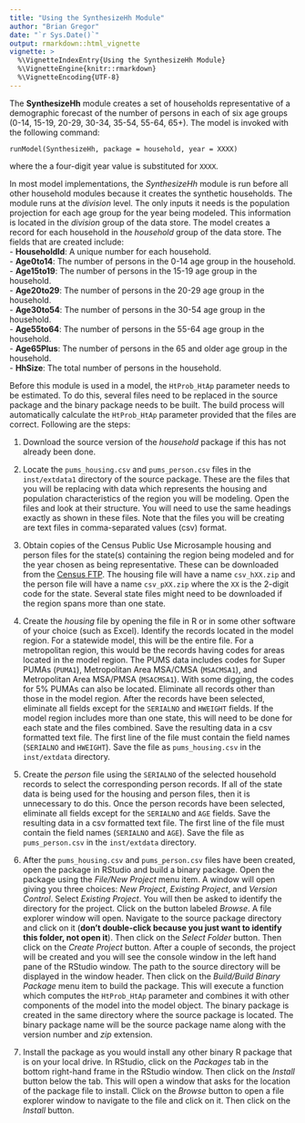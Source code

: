 ```yaml
---
title: "Using the SynthesizeHh Module"
author: "Brian Gregor"
date: "`r Sys.Date()`"
output: rmarkdown::html_vignette
vignette: >
  %\VignetteIndexEntry{Using the SynthesizeHh Module}
  %\VignetteEngine{knitr::rmarkdown}
  %\VignetteEncoding{UTF-8}
---
```


The **SynthesizeHh** module creates a set of households representative of a demographic forecast of the number of persons in each of six age groups (0-14, 15-19, 20-29, 30-34, 35-54, 55-64, 65+). The model is invoked with the following command:
```
runModel(SynthesizeHh, package = household, year = XXXX)
```
where the a four-digit year value is substituted for `XXXX`.

In most model implementations, the *SynthesizeHh* module is run before all other household modules because it creates the synthetic households. The module runs at the *division* level. The only inputs it needs is the population projection for each age group for the year being modeled. This information is located in the *division* group of the data store. The model creates a record for each household in the *household* group of the data store. The fields that are created include:  
- **HouseholdId**: A unique number for each household.  
- **Age0to14**: The number of persons in the 0-14 age group in the household.  
- **Age15to19**: The number of persons in the 15-19 age group in the household.  
- **Age20to29**: The number of persons in the 20-29 age group in the household.  
- **Age30to54**: The number of persons in the 30-54 age group in the household.  
- **Age55to64**: The number of persons in the 55-64 age group in the household.  
- **Age65Plus**: The number of persons in the 65 and older age group in the household.  
- **HhSize**: The total number of persons in the household.  

Before this module is used in a model, the `HtProb_HtAp` parameter needs to be estimated. To do this, several files need to be replaced in the source package and the binary package needs to be built. The build process will automatically calculate the `HtProb_HtAp` parameter provided that the files are correct. Following are the steps:  

1. Download the source version of the *household* package if this has not already been done.  

1. Locate the `pums_housing.csv` and `pums_person.csv` files in the `inst/extdata1` directory of the source package. These are the files that you will be replacing with data which represents the housing and population characteristics of the region you will be modeling. Open the files and look at their structure. You will need to use the same headings exactly as shown in these files. Note that the files you will be creating are text files in comma-separated values (csv) format.  

1. Obtain copies of the Census Public Use Microsample housing and person files for the state(s) containing the region being modeled and for the year chosen as being representative. These can be downloaded from the [Census FTP](http://www.census.gov/programs-surveys/acs/data/data-via-ftp.html). The housing file will have a name `csv_hXX.zip` and the person file will have a name `csv_pXX.zip` where the `XX` is the 2-digit code for the state. Several state files might need to be downloaded if the region spans more than one state.    

1. Create the *housing* file by opening the file in R or in some other software of your choice (such as Excel). Identify the records located in the model region. For a statewide model, this will be the entire file. For a metropolitan region, this would be the records having codes for areas located in the model region. The PUMS data includes codes for Super PUMAs (`PUMA1`), Metropolitan Area MSA/CMSA (`MSACMSA1`), and Metropolitan Area MSA/PMSA (`MSACMSA1`). With some digging, the codes for 5% PUMAs can also be located. Eliminate all records other than those in the model region. After the records have been selected, eliminate all fields except for the `SERIALNO` and `HWEIGHT` fields. If the model region includes more than one state, this will need to be done for each state and the files combined. Save the resulting data in a csv formatted text file. The first line of the file must contain the field names (`SERIALNO` and `HWEIGHT`). Save the file as `pums_housing.csv` in the `inst/extdata` directory.  

1. Create the *person* file using the `SERIALNO` of the selected household records to select the corresponding person records. If all of the state data is being used for the housing and person files, then it is unnecessary to do this. Once the person records have been selected, eliminate all fields except for the `SERIALNO` and `AGE` fields. Save the resulting data in a csv formatted text file. The first line of the file must contain the field names (`SERIALNO` and `AGE`). Save the file as `pums_person.csv` in the `inst/extdata` directory.

1. After the `pums_housing.csv` and `pums_person.csv` files have been created, open the package in RStudio and build a binary package. Open the package using the *File/New Project* menu item. A window will open giving you three choices: *New Project*, *Existing Project*, and *Version Control*. Select *Existing Project*. You will then be asked to identify the directory for the project. Click on the button labeled *Browse*. A file explorer window will open. Navigate to the source package directory and click on it (**don't double-click because you just want to identify this folder, not open it**). Then click on the *Select Folder* button. Then click on the *Create Project* button. After a couple of seconds, the project will be created and you will see the console window in the left hand pane of the RStudio window. The path to the source directory will be displayed in the window header. Then click on the *Build/Build Binary Package* menu item to build the package. This will execute a function which computes the `HtProb_HtAp` parameter and combines it with other components of the model into the model object. The binary package is created in the same directory where the source package is located. The binary package name will be the source package name along with the version number and *zip* extension.  

1. Install the package as you would install any other binary R package that is on your local drive. In RStudio, click on the *Packages* tab in the bottom right-hand frame in the RStudio window. Then click on the *Install* button below the tab. This will open a window that asks for the location of the package file to install. Click on the *Browse* button to open a file explorer window to navigate to the file and click on it. Then click on the *Install* button.
